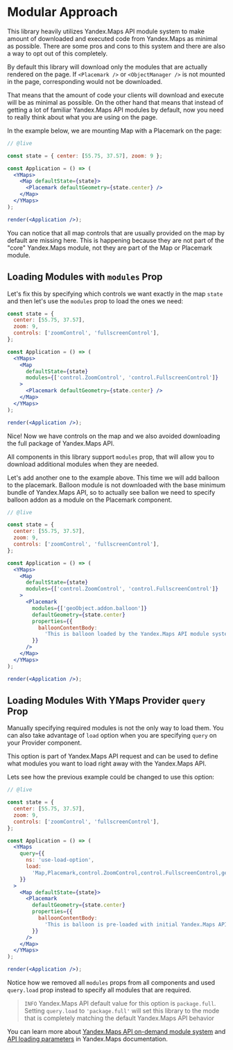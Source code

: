 

# Modular Approach

This library heavily utilizes Yandex.Maps API module system to make amount of
downloaded and executed code from Yandex.Maps as minimal as possible. There are
some pros and cons to this system and there are also a way to opt out of this
completely.

By default this library will download only the modules that are actually
rendered on the page. If `<Placemark />` or `<ObjectManager />` is not
mounted in the page, corresponding would not be downloaded.

That means that the amount of code your clients will download and execute will
be as minimal as possible. On the other hand that means that instead of getting
a lot of familiar Yandex.Maps API modules by default, now you need to really
think about what you are using on the page.

In the example below, we are mounting Map with a Placemark on the page:

~~~jsx
// @live

const state = { center: [55.75, 37.57], zoom: 9 };

const Application = () => (
  <YMaps>
    <Map defaultState={state}>
      <Placemark defaultGeometry={state.center} />
    </Map>
  </YMaps>
);

render(<Application />);
~~~

You can notice that all map controls that are usually provided on the map by
default are missing here. This is happening because they are not part of the
"core" Yandex.Maps module, not they are part of the Map or Placemark module.

## Loading Modules with `modules` Prop

Let's fix this by specifying which controls we want exactly in the map `state`
and then let's use the `modules` prop to load the ones we need:

~~~jsx
const state = {
  center: [55.75, 37.57],
  zoom: 9,
  controls: ['zoomControl', 'fullscreenControl'],
};

const Application = () => (
  <YMaps>
    <Map
      defaultState={state}
      modules={['control.ZoomControl', 'control.FullscreenControl']}
    >
      <Placemark defaultGeometry={state.center} />
    </Map>
  </YMaps>
);

render(<Application />);
~~~

Nice! Now we have controls on the map and we also avoided downloading the full
package of Yandex.Maps API.

All components in this library support `modules` prop, that will allow you to
download additional modules when they are needed.

Let's add another one to the example above. This time we will add balloon to the
placemark. Balloon module is not downloaded with the base minimum bundle of
Yandex.Maps API, so to actually see ballon we need to specify balloon addon as a
module on the Placemark component.

~~~jsx
// @live

const state = {
  center: [55.75, 37.57],
  zoom: 9,
  controls: ['zoomControl', 'fullscreenControl'],
};

const Application = () => (
  <YMaps>
    <Map
      defaultState={state}
      modules={['control.ZoomControl', 'control.FullscreenControl']}
    >
      <Placemark
        modules={['geoObject.addon.balloon']}
        defaultGeometry={state.center}
        properties={{
          balloonContentBody:
            'This is balloon loaded by the Yandex.Maps API module system',
        }}
      />
    </Map>
  </YMaps>
);

render(<Application />);
~~~

## Loading Modules With YMaps Provider `query` Prop

Manually specifying required modules is not the only way to load them. You can
also take advantage of `load` option when you are specifying `query` on your
Provider component.

This option is part of Yandex.Maps API request and can be used to define what
modules you want to load right away with the Yandex.Maps API.

Lets see how the previous example could be changed to use this option:

~~~jsx
// @live

const state = {
  center: [55.75, 37.57],
  zoom: 9,
  controls: ['zoomControl', 'fullscreenControl'],
};

const Application = () => (
  <YMaps
    query={{
      ns: 'use-load-option',
      load:
        'Map,Placemark,control.ZoomControl,control.FullscreenControl,geoObject.addon.balloon',
    }}
  >
    <Map defaultState={state}>
      <Placemark
        defaultGeometry={state.center}
        properties={{
          balloonContentBody:
            'This is balloon is pre-loaded with initial Yandex.Maps API request',
        }}
      />
    </Map>
  </YMaps>
);

render(<Application />);
~~~

Notice how we removed all `modules` props from all components and used
`query.load` prop instead to specify all modules that are required.

> `INFO` Yandex.Maps API default value for this option is `package.full`.
> Setting `query.load` to `'package.full'` will set this library
> to the mode that is completely matching the default Yandex.Maps
> API behavior

You can learn more about [Yandex.Maps API on-demand module system][5.3.1] and
[API loading parameters][5.3.2] in Yandex.Maps documentation.

[5.3.1]: https://tech.yandex.com/maps/doc/jsapi/2.1/dg/concepts/modules-docpage/#require
[5.3.2]: https://tech.yandex.com/maps/doc/jsapi/2.1/dg/concepts/load-docpage/#param
